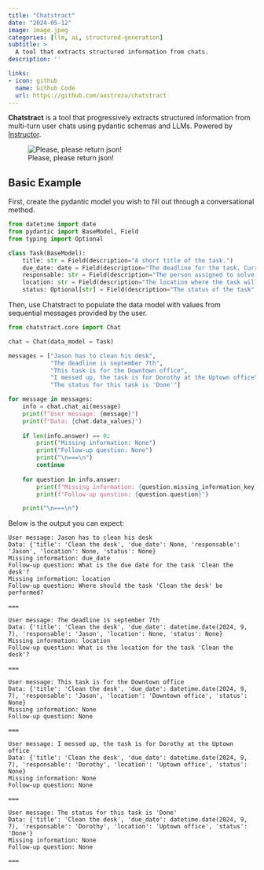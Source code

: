```yaml
---
title: "Chatstract"
date: "2024-05-12"
image: image.jpeg
categories: [llm, ai, structured-generation]
subtitle: >
  A tool that extracts structured information from chats.
description: ''

links:
- icon: github
  name: Github Code
  url: https://github.com/aastroza/chatstract
---
```


**Chatstract** is a tool that progressively extracts structured information from multi-turn user chats using pydantic schemas and LLMs. Powered by [Instructor](https://github.com/jxnl/instructor/).

![Please, please return json!](image.jpeg)

## Basic Example

First, create the pydantic model you wish to fill out through a conversational method.

```python
from datetime import date
from pydantic import BaseModel, Field
from typing import Optional

class Task(BaseModel):
    title: str = Field(description="A short title of the task.")
    due_date: date = Field(description="The deadline for the task. Current year: 2024")
    responsable: str = Field(description="The person assigned to solve the task")
    location: str = Field(description="The location where the task will be performed")
    status: Optional[str] = Field(description="The status of the task", default=None)
```

Then, use Chatstract to populate the data model with values from sequential messages provided by the user.

```python
from chatstract.core import Chat

chat = Chat(data_model = Task)

messages = ["Jason has to clean his desk",
            "The deadline is september 7th",
            "This task is for the Downtown office",
            "I messed up, the task is for Dorothy at the Uptown office",
            "The status for this task is 'Done'"]

for message in messages:
    info = chat.chat_ai(message)
    print(f"User message: {message}")
    print(f"Data: {chat.data_values}")
    
    if len(info.answer) == 0:
        print("Missing information: None")
        print("Follow-up question: None")
        print("\n===\n")
        continue
    
    for question in info.answer:
        print(f"Missing information: {question.missing_information_key}")
        print(f"Follow-up question: {question.question}")

    print("\n===\n")
```

Below is the output you can expect:

```
User message: Jason has to clean his desk
Data: {'title': 'Clean the desk', 'due_date': None, 'responsable': 'Jason', 'location': None, 'status': None}
Missing information: due_date
Follow-up question: What is the due date for the task 'Clean the desk'?
Missing information: location
Follow-up question: Where should the task 'Clean the desk' be performed?

===

User message: The deadline is september 7th
Data: {'title': 'Clean the desk', 'due_date': datetime.date(2024, 9, 7), 'responsable': 'Jason', 'location': None, 'status': None}
Missing information: location
Follow-up question: What is the location for the task 'Clean the desk'?

===

User message: This task is for the Downtown office
Data: {'title': 'Clean the desk', 'due_date': datetime.date(2024, 9, 7), 'responsable': 'Jason', 'location': 'Downtown office', 'status': None}
Missing information: None
Follow-up question: None

===

User message: I messed up, the task is for Dorothy at the Uptown office
Data: {'title': 'Clean the desk', 'due_date': datetime.date(2024, 9, 7), 'responsable': 'Dorothy', 'location': 'Uptown office', 'status': None}
Missing information: None
Follow-up question: None

===

User message: The status for this task is 'Done'
Data: {'title': 'Clean the desk', 'due_date': datetime.date(2024, 9, 7), 'responsable': 'Dorothy', 'location': 'Uptown office', 'status': 'Done'}
Missing information: None
Follow-up question: None

===
```